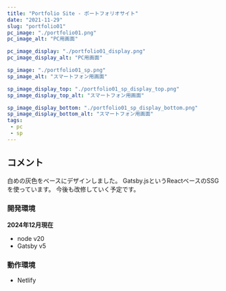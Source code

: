 ```yaml
---
title: "Portfolio Site - ポートフォリオサイト"
date: "2021-11-29"
slug: "portfolio01"
pc_image: "./portfolio01.png"
pc_image_alt: "PC用画面"

pc_image_display: "./portfolio01_display.png"
pc_image_display_alt: "PC用画面"

sp_image: "./portfolio01_sp.png"
sp_image_alt: "スマートフォン用画面"

sp_image_display_top: "./portfolio01_sp_display_top.png"
sp_image_display_top_alt: "スマートフォン用画面"

sp_image_display_bottom: "./portfolio01_sp_display_bottom.png"
sp_image_display_bottom_alt: "スマートフォン用画面"
tags:
 - pc
 - sp
---
```


## コメント
白めの灰色をベースにデザインしました。
Gatsby.jsというReactベースのSSGを使っています。
今後も改修していく予定です。

### 開発環境
**2024年12月現在**

- node v20
- Gatsby v5

### 動作環境
- Netlify